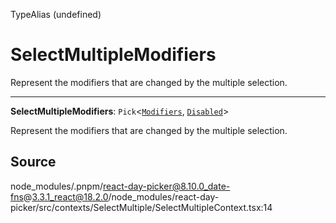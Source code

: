 <SectionTitle>TypeAlias (undefined)</SectionTitle>

# SelectMultipleModifiers

<Description>
  Represent the modifiers that are changed by the multiple selection.
</Description>

---

<a id="undefined" name="undefined"></a>

<SignatureMemberIdentifier>**SelectMultipleModifiers**: `Pick`\<[`Modifiers`](/docs/api/type-aliases/Modifiers.md), [`Disabled`](/docs/api/enumerations/InternalModifier.md#disabled)\></SignatureMemberIdentifier>

Represent the modifiers that are changed by the multiple selection.

## Source

node_modules/.pnpm/react-day-picker@8.10.0_date-fns@3.3.1_react@18.2.0/node_modules/react-day-picker/src/contexts/SelectMultiple/SelectMultipleContext.tsx:14
